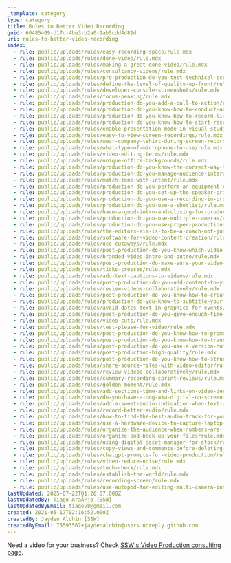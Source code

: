 ```yaml
---
_template: category
type: category
title: Rules to Better Video Recording
guid: 60485409-d17d-4be3-b2a0-1ab5cdd4d82d
uri: rules-to-better-video-recording
index:
  - rule: public/uploads/rules/easy-recording-space/rule.mdx
  - rule: public/uploads/rules/done-video/rule.mdx
  - rule: public/uploads/rules/making-a-great-done-video/rule.mdx
  - rule: public/uploads/rules/consultancy-videos/rule.mdx
  - rule: public/uploads/rules/pre-production-do-you-test-technical-scripts-properly/rule.mdx
  - rule: public/uploads/rules/define-the-level-of-quality-up-front/rule.mdx
  - rule: public/uploads/rules/developer-console-screenshots/rule.mdx
  - rule: public/uploads/rules/focus-peaking/rule.mdx
  - rule: public/uploads/rules/production-do-you-add-a-call-to-action/rule.mdx
  - rule: public/uploads/rules/production-do-you-know-how-to-conduct-an-interview/rule.mdx
  - rule: public/uploads/rules/production-do-you-know-how-to-record-live-video-interviews-on-location/rule.mdx
  - rule: public/uploads/rules/production-do-you-know-how-to-start-recording-with-camtasia/rule.mdx
  - rule: public/uploads/rules/enable-presentation-mode-in-visual-studio/rule.mdx
  - rule: public/uploads/rules/easy-to-view-screen-recordings/rule.mdx
  - rule: public/uploads/rules/wear-company-tshirt-during-screen-recording/rule.mdx
  - rule: public/uploads/rules/what-type-of-microphone-to-use/rule.mdx
  - rule: public/uploads/rules/video-editing-terms/rule.mdx
  - rule: public/uploads/rules/unique-office-backgrounds/rule.mdx
  - rule: public/uploads/rules/production-do-you-know-the-correct-way-to-frame-your-subject/rule.mdx
  - rule: public/uploads/rules/production-do-you-manage-audience-interactivity/rule.mdx
  - rule: public/uploads/rules/match-tone-with-intent/rule.mdx
  - rule: public/uploads/rules/production-do-you-perform-an-equipment-checklist/rule.mdx
  - rule: public/uploads/rules/production-do-you-set-up-the-speaker-prior-to-recording/rule.mdx
  - rule: public/uploads/rules/production-do-you-use-a-recording-in-progress-sign/rule.mdx
  - rule: public/uploads/rules/production-do-you-use-a-shotlist/rule.mdx
  - rule: public/uploads/rules/have-a-good-intro-and-closing-for-product-demonstrations/rule.mdx
  - rule: public/uploads/rules/production-do-you-use-multiple-cameras/rule.mdx
  - rule: public/uploads/rules/production-do-you-use-proper-production-design/rule.mdx
  - rule: public/uploads/rules/the-editors-aim-is-to-be-a-coach-not-just-a-video-editor/rule.mdx
  - rule: public/uploads/rules/software-for-video-content-creation/rule.mdx
  - rule: public/uploads/rules/use-cutaways/rule.mdx
  - rule: public/uploads/rules/post-production-do-you-know-which-video-hosting-service-to-choose/rule.mdx
  - rule: public/uploads/rules/branded-video-intro-and-outro/rule.mdx
  - rule: public/uploads/rules/post-production-do-make-sure-your-video-thumbnail-encourages-people-to-watch-the-video/rule.mdx
  - rule: public/uploads/rules/ticks-crosses/rule.mdx
  - rule: public/uploads/rules/add-text-captions-to-videos/rule.mdx
  - rule: public/uploads/rules/post-production-do-you-add-content-to-youtube-to-feed-traffic-to-your-other-sites/rule.mdx
  - rule: public/uploads/rules/review-videos-collaboratively/rule.mdx
  - rule: public/uploads/rules/post-production-do-you-know-how-to-create-the-swing-in-text-effect/rule.mdx
  - rule: public/uploads/rules/production-do-you-know-to-subtitle-your-videos/rule.mdx
  - rule: public/uploads/rules/avoid-dates-text-in-graphics-for-events/rule.mdx
  - rule: public/uploads/rules/post-production-do-you-give-enough-time-to-read-texts-in-your-videos/rule.mdx
  - rule: public/uploads/rules/video-cuts/rule.mdx
  - rule: public/uploads/rules/test-please-for-video/rule.mdx
  - rule: public/uploads/rules/post-production-do-you-know-how-to-promote-videos/rule.mdx
  - rule: public/uploads/rules/post-production-do-you-know-how-to-transfer-avchd-footage-to-your-computer/rule.mdx
  - rule: public/uploads/rules/post-production-do-you-use-a-version-number-on-your-videos/rule.mdx
  - rule: public/uploads/rules/post-production-high-quality/rule.mdx
  - rule: public/uploads/rules/post-production-do-you-know-how-to-structure-your-files/rule.mdx
  - rule: public/uploads/rules/share-source-files-with-video-editor/rule.mdx
  - rule: public/uploads/rules/review-videos-collaboratively/rule.mdx
  - rule: public/uploads/rules/summary-recording-sprint-reviews/rule.mdx
  - rule: public/uploads/rules/golden-moment/rule.mdx
  - rule: public/uploads/rules/add-sections-time-and-links-on-video-description/rule.mdx
  - rule: public/uploads/rules/do-you-have-a-dog-aka-digital-on-screen-graphic-on-your-videos/rule.mdx
  - rule: public/uploads/rules/add-a-sweet-audio-indication-when-text-arrives-on-the-screen/rule.mdx
  - rule: public/uploads/rules/record-better-audio/rule.mdx
  - rule: public/uploads/rules/how-to-find-the-best-audio-track-for-your-video/rule.mdx
  - rule: public/uploads/rules/use-a-hardware-device-to-capture-laptop-video-output/rule.mdx
  - rule: public/uploads/rules/organize-the-audience-when-numbers-are-low/rule.mdx
  - rule: public/uploads/rules/organize-and-back-up-your-files/rule.mdx
  - rule: public/uploads/rules/using-digital-asset-manager-for-stock/rule.mdx
  - rule: public/uploads/rules/copy-views-and-comments-before-deleting-a-video-version/rule.mdx
  - rule: public/uploads/rules/chatgpt-prompts-for-video-production/rule.mdx
  - rule: public/uploads/rules/video-reduce-noise/rule.mdx
  - rule: public/uploads/rules/tech-check/rule.mdx
  - rule: public/uploads/rules/establish-the-world/rule.mdx
  - rule: public/uploads/rules/recording-screen/rule.mdx
  - rule: public/uploads/rules/use-autopod-for-editing-multi-camera-interviews/rule.mdx
lastUpdated: 2025-07-22T01:20:07.000Z
lastUpdatedBy: Tiago AraÃºjo [SSW]
lastUpdatedByEmail: tiagov8@gmail.com
created: 2021-05-17T02:16:52.000Z
createdBy: Jayden Alchin [SSW]
createdByEmail: 75593567+jaydenalchin@users.noreply.github.com
---
```


Need a video for your business? Check [SSW's Video Production consulting page](https://ssw.com.au/consulting/video-production).
